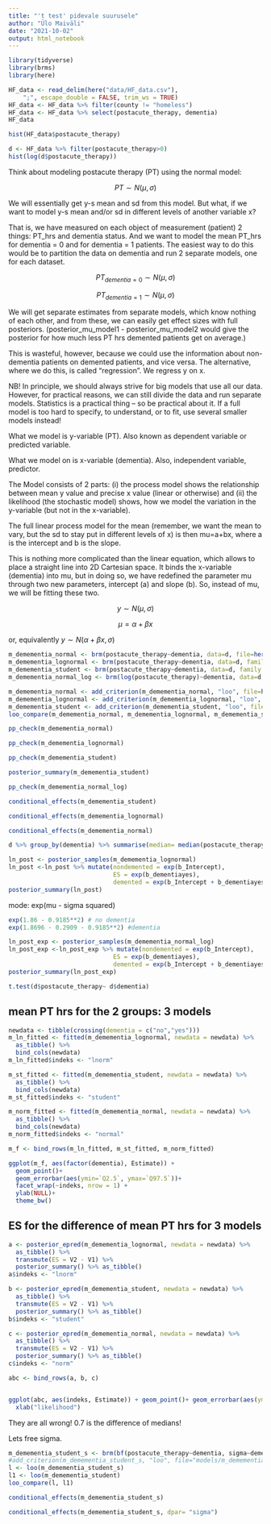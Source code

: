 ```yaml
---
title: "'t test' pidevale suurusele"
author: "Ülo Maiväli"
date: "2021-10-02"
output: html_notebook
---
```


```r
library(tidyverse)
library(brms)
library(here)
```

```r
HF_data <- read_delim(here("data/HF_data.csv"), 
    ";", escape_double = FALSE, trim_ws = TRUE)
HF_data <- HF_data %>% filter(county != "homeless")
HF_data <- HF_data %>% select(postacute_therapy, dementia)
HF_data
```


```r
hist(HF_data$postacute_therapy)
```

```r
d <- HF_data %>% filter(postacute_therapy>0)
hist(log(d$postacute_therapy))
```


Think about modeling postacute therapy (PT) using the normal model:

$$PT \sim N(\mu,\sigma)$$

We will essentially get y-s mean and sd from this model. But what, if we want to model y-s mean and/or sd in different levels of another variable x?

That is, we have measured on each object of measurement (patient) 2 things: PT_hrs and dementia status. And we want to model the mean PT_hrs for dementia = 0 and for dementia = 1 patients. The easiest way to do this would be to partition the data on dementia and run 2 separate models, one for each dataset.

$$PT_{dementia=0} \sim N(\mu,\sigma)$$

$$PT_{dementia=1} \sim N(\mu,\sigma)$$

We will get separate estimates from separate models, which know nothing of each other, and from these, we can easily get effect sizes with full posteriors. (posterior_mu_model1 - posterior_mu_model2 would give the posterior for how much less PT hrs demented patients get on average.)

This is wasteful, however, because we could use the information about non-dementia patients on demented patients, and vice versa. The alternative, where we do this, is called “regression”. We regress y on x.

NB! In principle, we should always strive for big models that use all our data. However, for practical reasons, we can still divide the data and run separate models. Statistics is a practical thing – so be practical about it. If a full model is too hard to specify, to understand, or to fit, use several smaller models instead!

What we model is y-variable (PT). Also known as dependent variable or predicted variable.

What we model on is x-variable (dementia). Also, independent variable, predictor.

The Model consists of 2 parts: (i) the process model shows the relationship between mean y value and precise x value (linear or otherwise) and (ii) the likelihood (the stochastic model) shows, how we model the variation in the y-variable (but not in the x-variable).

The full linear process model for the mean (remember, we want the mean to vary, but the sd to stay put in different levels of x) is then mu=a+bx, where a is the intercept and b is the slope. 

This is nothing more complicated than the linear equation, which allows to place a straight line into 2D Cartesian space. It binds the x-variable (dementia) into mu, but in doing so, we have redefined the parameter mu through two new parameters, intercept (a) and slope (b). So, instead of mu, we will be fitting these two.

$$y \sim N(\mu,\sigma)$$

$$\mu = \alpha + \beta x$$

or, equivalently $y \sim N(\alpha + \beta x,\sigma)$




```r
m_demementia_normal <- brm(postacute_therapy~dementia, data=d, file=here("models/m_demementia_normal"))
m_demementia_lognormal <- brm(postacute_therapy~dementia, data=d, family = lognormal(), file=here("models/m_demementia_lognormal"))
m_demementia_student <- brm(postacute_therapy~dementia, data=d, family = student(), file=here("models/m_demementia_student"))
m_demementia_normal_log <- brm(log(postacute_therapy)~dementia, data=d, file=here("models/m_demementia_normal_log"))

m_demementia_normal <- add_criterion(m_demementia_normal, "loo", file=here("models/m_demementia_normal"))
m_demementia_lognormal <- add_criterion(m_demementia_lognormal, "loo", file=here("models/m_demementia_lognormal"))
m_demementia_student <- add_criterion(m_demementia_student, "loo", file=here("models/m_demementia_student"))
loo_compare(m_demementia_normal, m_demementia_lognormal, m_demementia_student)
```


```r
pp_check(m_demementia_normal)
```

```r
pp_check(m_demementia_lognormal)
```

```r
pp_check(m_demementia_student)
```


```r
posterior_summary(m_demementia_student)
```
```r
pp_check(m_demementia_normal_log)
```



```r
conditional_effects(m_demementia_student)
```

```r
conditional_effects(m_demementia_lognormal)
```


```r
conditional_effects(m_demementia_normal)
```


```r
d %>% group_by(dementia) %>% summarise(median= median(postacute_therapy), mean = mean(postacute_therapy))
```


```r
ln_post <- posterior_samples(m_demementia_lognormal)
ln_post <-ln_post %>% mutate(nondemented = exp(b_Intercept), 
                             ES = exp(b_dementiayes),  
                             demented = exp(b_Intercept + b_dementiayes))
posterior_summary(ln_post)
```
mode: exp(mu - sigma squared)
```r
exp(1.86 - 0.9185**2) # no dementia
exp(1.8696 - 0.2909 - 0.9185**2) #dementia
```


```r

ln_post_exp <- posterior_samples(m_demementia_normal_log)
ln_post_exp <-ln_post_exp %>% mutate(nondemented = exp(b_Intercept), 
                             ES = exp(b_dementiayes),  
                             demented = exp(b_Intercept + b_dementiayes))
posterior_summary(ln_post_exp)
```
```r
t.test(d$postacute_therapy~ d$dementia)
```

## mean PT hrs for the 2 groups: 3 models

```r
newdata <- tibble(crossing(dementia = c("no","yes")))
m_ln_fitted <- fitted(m_demementia_lognormal, newdata = newdata) %>% 
  as_tibble() %>%  
  bind_cols(newdata)
m_ln_fitted$indeks <- "lnorm"

m_st_fitted <- fitted(m_demementia_student, newdata = newdata) %>% 
  as_tibble() %>%  
  bind_cols(newdata)
m_st_fitted$indeks <- "student"

m_norm_fitted <- fitted(m_demementia_normal, newdata = newdata) %>% 
  as_tibble() %>%  
  bind_cols(newdata)
m_norm_fitted$indeks <- "normal"

m_f <- bind_rows(m_ln_fitted, m_st_fitted, m_norm_fitted)

ggplot(m_f, aes(factor(dementia), Estimate)) + 
  geom_point()+ 
  geom_errorbar(aes(ymin=`Q2.5`, ymax=`Q97.5`))+ 
  facet_wrap(~indeks, nrow = 1) + 
  ylab(NULL)+
  theme_bw()
```

## ES for the difference of mean PT hrs for 3 models

```r
a <- posterior_epred(m_demementia_lognormal, newdata = newdata) %>% 
  as_tibble() %>%  
  transmute(ES = V2 - V1) %>% 
  posterior_summary() %>% as_tibble()
a$indeks <- "lnorm"

b <- posterior_epred(m_demementia_student, newdata = newdata) %>% 
  as_tibble() %>%  
  transmute(ES = V2 - V1) %>% 
  posterior_summary() %>% as_tibble()
b$indeks <- "student"

c <- posterior_epred(m_demementia_normal, newdata = newdata) %>% 
  as_tibble() %>%  
  transmute(ES = V2 - V1) %>% 
  posterior_summary() %>% as_tibble()
c$indeks <- "norm"

abc <- bind_rows(a, b, c)


ggplot(abc, aes(indeks, Estimate)) + geom_point()+ geom_errorbar(aes(ymin=`Q2.5`, ymax=`Q97.5`)) + theme_bw() + ggtitle("Effect of dementia on mean PT hrs")+
  xlab("likelihood")
```

They are all wrong! 0.7 is the difference of medians!


Lets free sigma.

```r
m_demementia_student_s <- brm(bf(postacute_therapy~dementia, sigma~dementia), data=d, family = student(), file=here("models/m_demementia_student_s"))
#add_criterion(m_demementia_student_s, "loo", file="models/m_demementia_student_s")
l <- loo(m_demementia_student_s)
l1 <- loo(m_demementia_student)
loo_compare(l, l1)
```

```r
conditional_effects(m_demementia_student_s)
```


```r
conditional_effects(m_demementia_student_s, dpar= "sigma")
```

